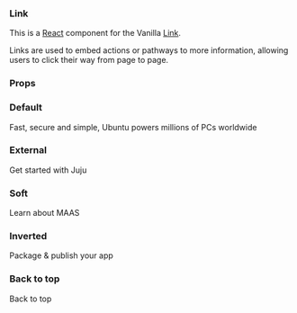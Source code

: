 

<Meta title="Link" component={Link} />

### Link

This is a [React](https://reactjs.org/) component for the Vanilla [Link](https://docs.vanillaframework.io/patterns/links/).

Links are used to embed actions or pathways to more information, allowing users to click their way from page to page.

### Props

<ArgsTable of={Link} />

### Default

<Canvas>
  <Story name="Default">
    <Link>
      Fast, secure and simple, Ubuntu powers millions of PCs worldwide
    </Link>
  </Story>
</Canvas>

### External

<Canvas>
  <Story name="External">
    <p>
      <Link external>Get started with Juju</Link>
    </p>
  </Story>
</Canvas>

### Soft

<Canvas>
  <Story name="Soft">
    <Link soft>Learn about MAAS</Link>
  </Story>
</Canvas>

### Inverted

<Canvas>
  <Story name="Inverted">
    <Strip type="dark">
      <Link inverted>Package &amp; publish your app</Link>
    </Strip>
  </Story>
</Canvas>

### Back to top

<Canvas>
  <Story name="Back to top">
    <Link top>Back to top</Link>
  </Story>
</Canvas>
